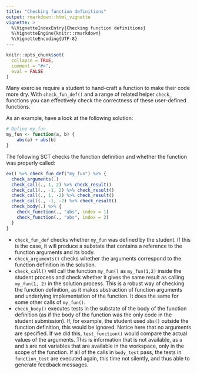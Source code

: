 ```yaml
---
title: "Checking function definitions"
output: rmarkdown::html_vignette
vignette: >
  %\VignetteIndexEntry{Checking function definitions}
  %\VignetteEngine{knitr::rmarkdown}
  %\VignetteEncoding{UTF-8}
---
```


```r
knitr::opts_chunk$set(
  collapse = TRUE,
  comment = "#>",
  eval = FALSE
)
```

Many exercise require a student to hand-craft a function to make their code more dry. With `check_fun_def()` and a range of related helper `check_` functions you can effectively check the correctness of these user-defined functions.

As an example, have a look at the following solution:

```r
# Define my_fun
my_fun <- function(a, b) {
	abs(a) + abs(b)
}
```

The following SCT checks the function definition and whether the function was properly called:

```r
ex() %>% check_fun_def("my_fun") %>% {
  check_arguments(.)
  check_call(., 1, 2) %>% check_result()
  check_call(., -1, 2) %>% check_result()
  check_call(., 1, -2) %>% check_result()
  check_call(., -1, -2) %>% check_result()
  check_body(.) %>% {
    check_function(., "abs", index = 1)
    check_function(., "abs", index = 2)
  }
}
```

- `check_fun_def` checks whether `my_fun` was defined by the student. If this is the case, it will produce a substate that contains a reference to the function arguments and its body.
- `check_arguments()` checks whether the arguments correspond to the function definition in the solution.
- `check_call()` will call the function `my_fun()` as `my_fun(1,2)` inside the student process and check whether it gives the same result as calling `my_fun(1, 2)` in the solution process. This is a robust way of checking the function definition, as it makes abstraction of function arguments and underlying implementation of the function. It does the same for some other calls of `my_fun()`.
- `check_body()` executes tests in the substate of the body of the function definition (as if the body of the function was the only code in the student submission). If, for example, the student used `abs()` outside the function definition, this would be ignored. Notice here that no arguments are specified. If we did this, `test_function()` would compare the actual values of the arguments. This is information that is not available, as `a` and `b` are not variables that are available in the workspace, only in the scope of the function. If all of the calls in `body_test` pass, the tests in `function_test` are executed again, this time not silently, and thus able to generate feedback messages.


